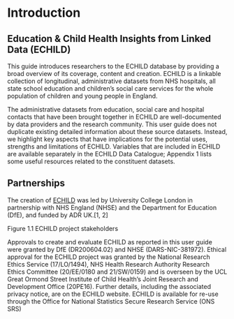 # Introduction {#sec-intro .unnumbered}

## Education & Child Health Insights from Linked Data (ECHILD)

This guide introduces researchers to the ECHILD database by providing a broad 
overview of its coverage, content and creation. ECHILD is a linkable collection 
of longitudinal, administrative datasets from NHS hospitals, all state school 
education and children’s social care services for the whole population of 
children and young people in England.

The administrative datasets from education, social care and hospital contacts 
that have been brought together in ECHILD are well-documented by data providers 
and the research community. This user guide does not duplicate existing 
detailed information about these source datasets. Instead, we highlight key 
aspects that have implications for the potential uses, strengths and 
limitations of ECHILD. Variables that are included in ECHILD are available 
separately in the ECHILD Data Catalogue; Appendix 1 lists some useful resources 
related to the constituent datasets.

## Partnerships

The creation of [ECHILD](https://www.echild.ac.uk/) was led by University 
College London in partnership with NHS England (NHSE) and the Department for 
Education (DfE), and funded by ADR UK.[1, 2] 

Figure 1.1 ECHILD project stakeholders

Approvals to create and evaluate ECHILD as reported in this user guide were 
granted by DfE (DR200604.02) and NHSE (DARS-NIC-381972). Ethical approval for 
the ECHILD project was granted by the National Research Ethics Service 
(17/LO/1494), NHS Health Research Authority Research Ethics Committee 
(20/EE/0180 and 21/SW/0159) and is overseen by the UCL Great Ormond Street 
Institute of Child Health’s Joint Research and Development Office (20PE16). 
Further details, including the associated privacy notice, are on the ECHILD 
website. ECHILD is available for re-use through the Office for National 
Statistics Secure Research Service (ONS SRS)
